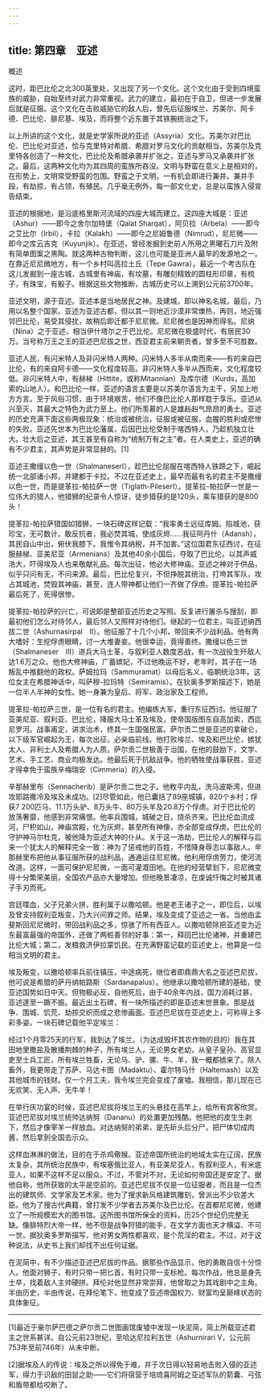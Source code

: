 ```yaml
---
---
---
```

title: 第四章　亚述
---




概述


这时，距巴比伦之北300英里处，又出现了另一个文化。这个文化由于受到四境蛮族的威胁，自始至终对武力非常重视。武力的建立，最初在于自卫，但进一步发展后就是征服。这个文化在击败威胁它的敌人后，曾先后征服埃兰、苏美尔、阿卡德、巴比伦、腓尼基、埃及，而将整个近东置于其铁腕统治之下。

以上所讲的这个文化，就是史学家所说的亚述（Assyria）文化。苏美尔对巴比伦、巴比伦对亚述，恰与克里特对希腊、希腊对罗马文化的贡献相当。苏美尔及克里特各创造了一种文化，巴比伦及希腊承袭并扩张之，亚述与罗马又承袭并扩张之。最后，这两种文化均为其四周的蛮族所吞没。文明与野蛮在意义上是相对的，在形势上，文明常受野蛮的包围。野蛮之于文明，一有机会即进行兼并。兼并手段，有劫掠，有占领，有殖民。几乎毫无例外，每一部文化史，总是以蛮族入侵宣告结束。

亚述的根据地，是沿底格里斯河流域的四座大城而建立。这四座大城是：亚述（Ashur）——即今之舍尔加特堡（Qalat Sharqat），阿贝拉（Arbela）——即今之艾比尔（Irbil），卡拉（Kalakh）——即今之尼姆鲁德（Nimrud），尼尼微——即今之库云吉克（Kuyunjik）。在亚述，曾经发掘到史前人所用之黑曜石刀片及附有简单图案之黑陶。就这两种古物判断，这儿也可能是亚洲人最早的发源地之一。在靠近尼尼微地方，有一个乡村叫高拉土丘（Tepe Gawra）。最近一个考古队在这儿发掘到一座古城，古城里有神庙，有坟墓，有雕刻精致的圆柱形印章，有梳子，有珠宝，有骰子。根据这些文物推断，古城历史可以上溯到公元前3700年。

亚述文明，源于亚述。亚述本是当地居民之神。及建城，即以神名名城，最后，乃用以名整个国家。亚述为亚述古都，但以其一则地近沙漠非常燠热，再则，地近强邻巴比伦，易受其侵扰，故稍后即迁都于尼尼微。尼尼微也是因神而得名。尼纳（Nina）之于亚述，相当伊什塔尔之于巴比伦。尼尼微在极盛时代，有居民30万。当号称万王之王的亚述巴尼拔之世，西亚君主前来朝贡者，曾多至不可胜数。

亚述人民，有闪米特人及非闪米特人两种。闪米特人多半从南而来——有的来自巴比伦，有的来自阿卡德——文化程度较高。非闪米特人多半从西而来，文化程度较低。非闪米特人中，有赫梯（Hittite，或称Mitannian）及库尔德（Kurds，高加索的山地人）。和巴比伦一样，亚述的语言主要是以苏美尔语言为主干，另加上地方方言。至于风俗习惯，由于环境艰苦，他们不像巴比伦人那样耽于享乐。亚述从兴至灭，其最大之特色为武力至上。他们所羡慕的人是雄赳赳气昂昂的勇士。亚述的历史充满下面这些两极现象：统治或被统治，征服或被征服，血腥的胜利或悲惨的失败。亚述先世本为巴比伦藩属，后因巴比伦受制于喀西特人，乃趁机独立壮大。壮大后之亚述，其王甚至有自称为“统制万有之主”者。在人类史上，亚述的确有不少君主，其声势是非常显赫的。[1]

亚述王撒缦以色一世（ShalmaneserⅠ），趁巴比伦屈服在喀西特人铁蹄之下，崛起统一北部诸小邦，并建都于卡拉。不过在亚述史上，最早而最有名的君主不是撒缦以色一世，而是提革拉-帕拉萨一世（Tiglath-PileserⅠ）。提革拉-帕拉萨一世是一位伟大的猎人，他猎狮的纪录令人惊讶，徒步猎获的是120头，乘车猎获的是800头！

提革拉-帕拉萨猎国如猎狮，一块石碑这样记载：“我率勇士远征库姆。陷城池，获珍宝，无可数计。敢反抗者，我必焚其城，使成灰烬……我征阿丹什（Adansh），其民自山中出，俯伏我膝下。我惟令其纳税，并不加害。”这位国君东征西讨，在征服赫梯、亚美尼亚（Armenians）及其他40余小国后，夺取了巴比伦。以其声威浩大，吓得埃及人也来敬献礼品。每次出征，他必大修神庙。亚述之神对于供品，似乎只问有无，不问来源。最后，巴比伦复兴，不但挣脱其统治，打垮其军队，攻占其城池，焚毁其神庙，甚至，连人带神都让他们一齐做了俘虏。提革拉-帕拉萨最后死了，死得很惨。

提革拉-帕拉萨的兴亡，可说即是整部亚述历史之写照。反复进行屠杀与搜刮，即最初他们怎么对待邻人，最后邻人又照样对待他们。继起的一位君主，叫亚述纳西拔二世（Ashurnasirpal　Ⅱ）。他征服了十几个小邦，带回来不少战利品。他有两大嗜好：生挖俘虏眼睛，讨一大堆妻妾。他很幸运，竟得善终。撒缦以色三世（Shalmaneser　Ⅲ）进兵大马士革，与叙利亚人数度恶战，有一次战役生歼敌人达1.6万之众。他也大修神庙，广蓄嫔妃，不过他晚运不好，老年时，其子在一场叛乱中推翻他的政权。萨姆拉玛（Sammuramat）以母后名义，临朝统治3年。这位女主在希腊神话中，叫萨穆-拉玛特（Semiramis）。在狄奥多罗斯描述下，她是一位半人半神的女性。她一身兼为皇后、将军、政治家及工程师。

提革拉-帕拉萨三世，是一位有名的君主。他编练大军，重行东征西讨。他征服了亚美尼亚、叙利亚、巴比伦，降服大马士革及埃及，使帝国版图东自高加索，西迄尼罗河。战事甫定，讲求治术，终其一生国强民富。萨尔贡二世是亚述的拿破仑，以下级军官崛起为王，每次出征，必亲临前线。他打败埃兰、埃及和巴比伦，掳犹太人、非利士人及希腊人为人质。萨尔贡二世极善于治国，在他的鼓励下，文学、艺术、手工艺、商业均极发达。他最后死于抗敌战争。他的牺牲使战事获胜，亚述才得幸免于蛮族辛梅瑞安（Cimmeria）的入侵。

辛那赫里布（Sennacherib）是萨尔贡二世之子。他敉平内乱，洗马波斯湾，但进攻耶路撒冷及埃及未成功。[2]尽管如此，他已囊括了89座城镇，820个乡村；俘获7 200匹马、11.1万头驴、8万头牛、80万头羊及20.8万个俘虏。对于巴比伦的放荡奢靡，他感到非常痛恨。他率兵围城，城破之日，烧杀齐来。巴比伦血流成河，尸积如山，神庙宫殿，化为灰烬，甚至所有神像，亦全部变成俘虏。巴比伦的守护神马尔杜克，被他降为亚述大神的仆从。关于这一浩劫，巴比伦人的解释与后来一个犹太人的解释完全一致：神为了惩戒他的百姓，不惜降身辱志以事敌人。辛那赫里布把他从事征服所获的战利品，通通运往尼尼微。他利用俘虏劳力，使河流改道。这样，一面可保护尼尼微，一面可灌溉田地。在他的经营擘划下，尼尼微变得十分繁荣美丽，全国农产品亦大量增加。但他晚景凄凉，在虔诚忏悔之时被其诸子手刃而死。

宫廷喋血，父子兄弟火拼，胜利属于以撒哈顿。他是老王诸子之一，即位后，以埃及曾支持叙利亚叛变，乃大兴问罪之师。结果，埃及变成了亚述之一省。当他由孟斐斯回尼尼微时，带回战利品之多，惊骇了所有西亚人。以撒哈顿除把亚述变为近东最富最强的帝国外，还做了两桩善邻的好事：第一，释回巴比伦诸神，并重建巴比伦大城；第二，发粮救济伊拉蒙饥民。在充满野蛮记载的亚述史上，他算是一位相当文明的君主。

埃及叛变，以撒哈顿率兵前往镇压，中途病死，继位者即鼎鼎大名之亚述巴尼拔，他可说是希腊的萨丹纳帕路斯（Sardanapalus）。他继承以撒哈顿所建的基础，使亚述国势如日中天。但物极必反，自他死后，由于40余年内战，国力消耗过甚，亚述遂至一蹶不振。最近出土石碑，有一块所描述的即是亚述末世景象。那是战争、围城、饥荒、劫掠交织而成之悲惨画面。亚述巴尼拔在亚述史上，可称得上多彩多姿。一块石碑记载他平定埃兰：

经过1个月零25天的行军，我到达了埃兰。（为达成毁坏其农作物的目的）我在其田地里撒盐及散播荆棘的种子，所有埃兰人，无论男女老幼，从皇子皇孙、高官显吏至士兵工匠，所有埃兰牲畜，无论马、驴、骡、牛、羊，我一概都掳来了。除人畜外，我更带走了苏萨、马达卡图（Madaktu）、霍尔特马什（Haltemash）以及其他城市的钱财。仅一个月工夫，我令埃兰完会变成了废墟。我相信，那儿现在已无欢笑、无人声、无牛羊！



在举行庆功宴的时候，亚述巴尼拔将埃兰王的头悬挂在高竿上，给所有宾客欣赏。亚述巴尼拔对埃兰统帅达纳努（Dananu）的处置更加残酷。他把他的皮生生剥下，然后才像宰羊一样放血。对达纳努的弟弟，是先斫头后分尸，把尸体切成肉酱，然后拿到全国去示众。

这样血淋淋的做法，目的在于杀鸡儆猴。亚述帝国所统治的地域太实在辽阔，民族太复杂，其所统治民族中，有埃塞俄比亚人，有亚美尼亚人，有叙利亚人，有米底亚人，如果不这样不足以服众。不过，不管对不对，无论如何帝国还是安定了。据他自称，他所获致的太平是空前的。亚述巴尼拔不仅是一位征服者，而且是一位杰出的建筑师、文学家及艺术家。他为了搜求新风格建筑雕刻，曾派出不少钦差大臣。他为了搜古代典籍，曾打发不少学者去苏美尔及巴比伦。在首都尼尼微，他建立了一所规模宏大的图书馆。这所图书馆所保全的资料，历25个世纪仍完整无缺。像腓特烈大帝一样，他不但是战争狩猎的能手，在文学方面也天才横溢、不可一世。据狄奥多罗斯描写，他对男女两性都喜欢，是个荒淫的君主。不过，对于这种说法，从史书上我们却找不出任何证据。

在泥简中，有不少描述亚述巴尼拔的作品。据那些作品显示，他的勇敢自信十分惊人。他面对狮子，有时只带一把匕首，有时只带一支标枪。每次作战，他总是身先士卒，找着敌人主帅硬拼。拜伦对他显然非常崇拜，他曾取之为其戏剧中之主角。半由历史，半由传说，在拜伦笔下，他变成了亚述帝国权力、财富均呈巅峰状态的具体象征。



* * *



[1]最近于豪尔萨巴德之萨尔贡二世图画馆废墟中发现一块泥简，简上所载亚述君主之世系甚详。自公元前23世纪，至哈达尼拉利五世（Ashurnirari V，公元前753年至前746年）从未中断。

[2]据埃及人的传说：埃及之所以得免于难，并于次日得以轻易地击败入侵的亚述军，得力于识敌的田鼠之助——它们将宿营于培琉喜阿姆之亚述军队的箭囊、弓弦和盾带都给咬断了。